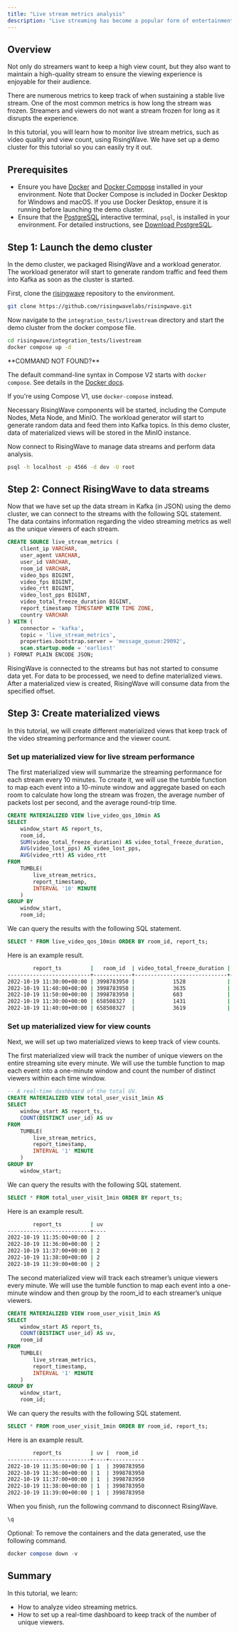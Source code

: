 ```yaml
---
title: "Live stream metrics analysis"
description: "Live streaming has become a popular form of entertainment where streamers can interact with their audience in real time."
---
```


## Overview

Not only do streamers want to keep a high view count, but they also want to maintain a high-quality stream to ensure the viewing experience is enjoyable for their audience.

There are numerous metrics to keep track of when sustaining a stable live stream. One of the most common metrics is how long the stream was frozen. Streamers and viewers do not want a stream frozen for long as it disrupts the experience.

In this tutorial, you will learn how to monitor live stream metrics, such as video quality and view count, using RisingWave. We have set up a demo cluster for this tutorial so you can easily try it out.

## Prerequisites

* Ensure you have [Docker](https://docs.docker.com/get-docker/) and [Docker Compose](https://docs.docker.com/compose/install/) installed in your environment. Note that Docker Compose is included in Docker Desktop for Windows and macOS. If you use Docker Desktop, ensure it is running before launching the demo cluster.
* Ensure that the [PostgreSQL](https://www.postgresql.org/docs/current/app-psql.html) interactive terminal, `psql`, is installed in your environment. For detailed instructions, see [Download PostgreSQL](https://www.postgresql.org/download/).

## Step 1: Launch the demo cluster

In the demo cluster, we packaged RisingWave and a workload generator. The workload generator will start to generate random traffic and feed them into Kafka as soon as the cluster is started.

First, clone the [risingwave](https://github.com/risingwavelabs/risingwave) repository to the environment.

```bash
git clone https://github.com/risingwavelabs/risingwave.git
```

Now navigate to the `integration_tests/livestream` directory and start the demo cluster from the docker compose file.

```bash
cd risingwave/integration_tests/livestream
docker compose up -d
```

<Tip>
**COMMAND NOT FOUND?**

The default command-line syntax in Compose V2 starts with `docker compose`. See details in the [Docker docs](https://docs.docker.com/compose/migrate/#what-are-the-differences-between-compose-v1-and-compose-v2).

If you're using Compose V1, use `docker-compose` instead.
</Tip>

Necessary RisingWave components will be started, including the Compute Nodes, Meta Node, and MinIO. The workload generator will start to generate random data and feed them into Kafka topics. In this demo cluster, data of materialized views will be stored in the MinIO instance.

Now connect to RisingWave to manage data streams and perform data analysis.

```bash
psql -h localhost -p 4566 -d dev -U root
```

## Step 2: Connect RisingWave to data streams

Now that we have set up the data stream in Kafka (in JSON) using the demo cluster, we can connect to the streams with the following SQL statement. The data contains information regarding the video streaming metrics as well as the unique viewers of each stream.

```sql
CREATE SOURCE live_stream_metrics (
    client_ip VARCHAR,
    user_agent VARCHAR,
    user_id VARCHAR,
    room_id VARCHAR,
    video_bps BIGINT,
    video_fps BIGINT,
    video_rtt BIGINT,
    video_lost_pps BIGINT,
    video_total_freeze_duration BIGINT,
    report_timestamp TIMESTAMP WITH TIME ZONE,
    country VARCHAR
) WITH (
    connector = 'kafka',
    topic = 'live_stream_metrics',
    properties.bootstrap.server = 'message_queue:29092',
    scan.startup.mode = 'earliest'
) FORMAT PLAIN ENCODE JSON;
```

RisingWave is connected to the streams but has not started to consume data yet. For data to be processed, we need to define materialized views. After a materialized view is created, RisingWave will consume data from the specified offset.

## Step 3: Create materialized views

In this tutorial, we will create different materialized views that keep track of the video streaming performance and the viewer count.

### Set up materialized view for live stream performance

The first materialized view will summarize the streaming performance for each stream every 10 minutes. To create it, we will use the tumble function to map each event into a 10-minute window and aggregate based on each room to calculate how long the stream was frozen, the average number of packets lost per second, and the average round-trip time.

```sql
CREATE MATERIALIZED VIEW live_video_qos_10min AS
SELECT
    window_start AS report_ts,
    room_id,
    SUM(video_total_freeze_duration) AS video_total_freeze_duration,
    AVG(video_lost_pps) AS video_lost_pps,
    AVG(video_rtt) AS video_rtt
FROM
    TUMBLE(
        live_stream_metrics,
        report_timestamp,
        INTERVAL '10' MINUTE
    )
GROUP BY
    window_start,
    room_id;
```

We can query the results with the following SQL statement.

```sql
SELECT * FROM live_video_qos_10min ORDER BY room_id, report_ts;
```

Here is an example result.

```bash
        report_ts         |   room_id  | video_total_freeze_duration | video_lost_pps |  video_rtt
--------------------------+------------+-----------------------------+----------------+-----------
2022-10-19 11:30:00+00:00 | 3998783950 |            1528             |     4.64286    |  196.21429
2022-10-19 11:40:00+00:00 | 3998783950 |            3635             |     4.66667    |  196.53333
2022-10-19 11:50:00+00:00 | 3998783950 |            603              |     4.09091    |  175.18182
2022-10-19 11:30:00+00:00 | 658508327  |            1431             |     4.32143    |  201.35714
2022-10-19 11:40:00+00:00 | 658508327  |            3619             |     5.23333    |  191.86667

```

### Set up materialized view for view counts

Next, we will set up two materialized views to keep track of view counts.

The first materialized view will track the number of unique viewers on the entire streaming site every minute. We will use the tumble function to map each event into a one-minute window and count the number of distinct viewers within each time window.

```sql
-- A real-time dashboard of the total UV.
CREATE MATERIALIZED VIEW total_user_visit_1min AS
SELECT
    window_start AS report_ts,
    COUNT(DISTINCT user_id) AS uv
FROM
    TUMBLE(
        live_stream_metrics,
        report_timestamp,
        INTERVAL '1' MINUTE
    )
GROUP BY
    window_start;

```

We can query the results with the following SQL statement.

```sql
SELECT * FROM total_user_visit_1min ORDER BY report_ts;

```

Here is an example result.

```bash
        report_ts         | uv
--------------------------+----
2022-10-19 11:35:00+00:00 | 2
2022-10-19 11:36:00+00:00 | 2
2022-10-19 11:37:00+00:00 | 2
2022-10-19 11:38:00+00:00 | 2
2022-10-19 11:39:00+00:00 | 2
```

The second materialized view will track each streamer’s unique viewers every minute. We will use the tumble function to map each event into a one-minute window and then group by the room\_id to each streamer’s unique viewers.

```sql
CREATE MATERIALIZED VIEW room_user_visit_1min AS
SELECT
    window_start AS report_ts,
    COUNT(DISTINCT user_id) AS uv,
    room_id
FROM
    TUMBLE(
        live_stream_metrics,
        report_timestamp,
        INTERVAL '1' MINUTE
    )
GROUP BY
    window_start,
    room_id;
```

We can query the results with the following SQL statement.

```sql
SELECT * FROM room_user_visit_1min ORDER BY room_id, report_ts;
```

Here is an example result.

```bash
        report_ts         | uv |  room_id
--------------------------+----+-----------
2022-10-19 11:35:00+00:00 | 1  | 3998783950
2022-10-19 11:36:00+00:00 | 1  | 3998783950
2022-10-19 11:37:00+00:00 | 1  | 3998783950
2022-10-19 11:38:00+00:00 | 1  | 3998783950
2022-10-19 11:39:00+00:00 | 1  | 3998783950
```

When you finish, run the following command to disconnect RisingWave.

```bash
\q
```

Optional: To remove the containers and the data generated, use the following command.

```sql
docker compose down -v
```

## Summary

In this tutorial, we learn:

* How to analyze video streaming metrics.
* How to set up a real-time dashboard to keep track of the number of unique viewers.
